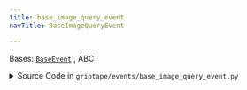 ```yaml
---
title: base_image_query_event
navTitle: BaseImageQueryEvent

---
```


<span id="griptape.events.base_image_query_event.BaseImageQueryEvent"></span>

Bases:
 [`BaseEvent`](./#griptape.events.BaseEvent "BaseEvent (griptape.events.BaseEvent)")
, <span title="abc.ABC">ABC</span>

<details><summary>Source Code in <code>griptape&#47;events&#47;base_image_query_event.py</code></summary>

```python
@define
class BaseImageQueryEvent(BaseEvent, ABC): ...
```

</details>
